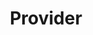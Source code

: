 ---
title: "Provider"
description: "Learn about Paywalls.ai built-in LLM provider."
icon: "server"
---